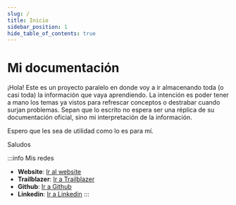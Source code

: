 ```yaml
---
slug: /
title: Inicio
sidebar_position: 1
hide_table_of_contents: true
---
```


# Mi documentación
¡Hola! Este es un proyecto paralelo en donde voy a ir almacenando toda (o casi toda) la información que vaya aprendiendo.
La intención es poder tener a mano los temas ya vistos para refrescar conceptos o destrabar cuando surjan problemas.
Sepan que lo escrito no espera ser una réplica de su documentación oficial, sino mi interpretación de la información.

Espero que les sea de utilidad como lo es para mí.

Saludos


:::info Mis redes
* **Website**: [Ir al website](https://www.durandbrian.com/)
* **Trailblazer**: [Ir a Trailblazer](https://trailblazer.me/id/briandurand)
* **Github**: [Ir a Github](https://github.com/Alfacoy)
* **Linkedin**: [Ir a Linkedin](https://www.linkedin.com/in/durand18/)
:::
